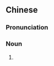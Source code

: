 ==Chinese==
{{zh-forms}}

===Pronunciation===
{{zh-pron
|c=ham6 gaa1
|c-t=ham5 ga1
|cat=n
}}

===Noun===
{{zh-noun}}

# {{lb|zh|Cantonese}} {{zh-alt-form|咸家}}